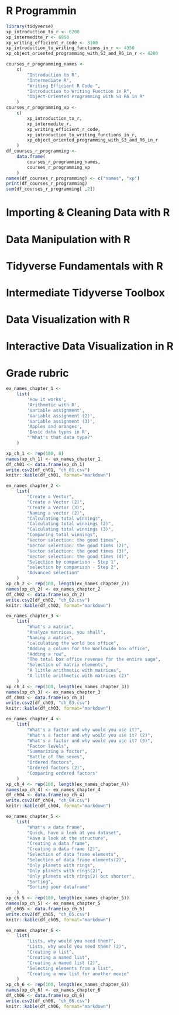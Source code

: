 # R Programmin 
```r
library(tidyverse)
xp_introduction_to_r <- 6200
xp_intermedite_r <- 6950
xp_writing_efficient_r_code <- 3100
xp_introduction_to_writing_functions_in_r <- 4350
xp_object_oriented_programming_with_S3_and_R6_in_r <- 4200

courses_r_programming_names <- 
    c(
        "Introduction to R",
        "Intermediate R",
        "Writing Efficient R Code ",
        "Introduction to Writing Function in R",
        "Object-Oriented Programming with S3 R6 in R"
    )
courses_r_programming_xp <- 
    c(
        xp_introduction_to_r,
        xp_intermedite_r,
        xp_writing_efficient_r_code,
        xp_introduction_to_writing_functions_in_r,
        xp_object_oriented_programming_with_S3_and_R6_in_r
    )
df_courses_r_programming <- 
    data.frame(
        courses_r_programming_names,
        courses_r_programming_xp
    )
names(df_courses_r_programming) <- c("names", "xp")
print(df_courses_r_programming)
sum(df_courses_r_programming[ ,2])
```

# Importing & Cleaning Data with R
# Data Manipulation with R
# Tidyverse Fundamentals with R
# Intermediate Tidyverse Toolbox
# Data Visualization with R
# Interactive Data Visualization in R

# Grade rubric {.unnumbered}
```r

ex_names_chapter_1 <- 
    list(
        'How it works',
        'Arithmetic with R',
        'Variable assignment',
        'Variable assignment (2)',
        'Variable assignment (3)',
        'Apples and oranges',
        'Basic data types in R',
        "'What's that data type?"
    )

xp_ch_1 <- rep(100, 8)
names(xp_ch_1) <- ex_names_chapter_1
df_ch01 <- data.frame(xp_ch_1)
write.csv2(df_ch01, "ch_01.csv")
knitr::kable(df_ch01, format="markdown")
```

```r
ex_names_chapter_2 <-
    list(
        "Create a Vector",
        "Create a Vector (2)",
        "Create a Vector (3)",
        "Naming a vector (2)",
        "Calculating total winnings",
        "Calculating total winnings (2)",
        "Calculating total winnings (3)",
        "Comparing total winnings",
        "Vector selection: the good times",
        "Vector selection: the good times (2)",
        "Vector selection: the good times (3)",
        "Vector selection: the good times (4)",
        "Selection by comparison - Step 1",
        "selection by comparison - Step 2",
        "Advanced selection"
    )
xp_ch_2 <- rep(100, length(ex_names_chapter_2))
names(xp_ch_2) <- ex_names_chapter_2
df_ch02 <- data.frame(xp_ch_2)
write.csv2(df_ch02, "ch_02.csv")
knitr::kable(df_ch02, format="markdown")
```

```r
ex_names_chapter_3 <-
    list(
        "What's a matrix",
        "Analyze matrices, you shall",
        "Naming a matrix",
        "calculating the world box office",
        "Adding a column for the Worldwide box office",
        "Adding a row",
        "The total box office revenue for the entire saga",
        "Selection of matrix elements",
        "A little arithmetic with matrices",
        "A little arithmetic with matrices (2)"
    )
xp_ch_3 <- rep(100, length(ex_names_chapter_3))
names(xp_ch_3) <- ex_names_chapter_3
df_ch03 <- data.frame(xp_ch_3)
write.csv2(df_ch03, "ch_03.csv")
knitr::kable(df_ch03, format="markdown")
```

```r
ex_names_chapter_4 <-
    list(
        "What's a factor and why would you use it?",
        "What's a factor and why would you use it? (2)",
        "What's a factor and why would you use it? (3)",
        "Factor levels",
        "Summarizing a factor",
        "Battle of the sexes",
        "Ordered factors",
        "Ordered factors (2)",
        "Comparing ordered factors"
    )
xp_ch_4 <- rep(100, length(ex_names_chapter_4))
names(xp_ch_4) <- ex_names_chapter_4
df_ch04 <- data.frame(xp_ch_4)
write.csv2(df_ch04, "ch_04.csv")
knitr::kable(df_ch04, format="markdown")
```


```r
ex_names_chapter_5 <-
    list(
        "What's a data frame",
        "Quick, have a look at you dataset",
        "Have a look at the structure",
        "Creating a data frame",
        "Creating a data frame (2)",
        "Selection of data frame elements",
        "Selection of data frame elements(2)",
        "Only planets with rings",
        "Only planets with rings(2)",
        "Only planets with rings(2) but shorter",
        "Sorting",
        "Sorting your dataframe"
    )
xp_ch_5 <- rep(100, length(ex_names_chapter_5))
names(xp_ch_5) <- ex_names_chapter_5
df_ch05 <- data.frame(xp_ch_5)
write.csv2(df_ch05, "ch_05.csv")
knitr::kable(df_ch05, format="markdown")
```

```r
ex_names_chapter_6 <-
    list(
        "Lists, why would you need them?",
        "Lists, why would you need them? (2)",
        "Creating a list",
        "Creating a named list",
        "Creating a named list (2)",
        "Selecting elements from a list",
        "Creating a new list for another movie"
    )
xp_ch_6 <- rep(100, length(ex_names_chapter_6))
names(xp_ch_6) <- ex_names_chapter_6
df_ch06 <- data.frame(xp_ch_6)
write.csv2(df_ch06, "ch_06.csv")
knitr::kable(df_ch06, format="markdown")
```    
